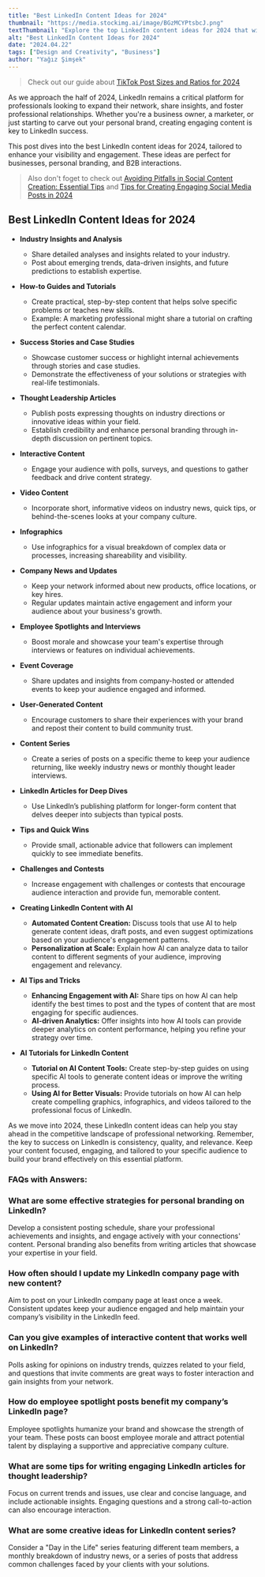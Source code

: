 ```yaml
---
title: "Best LinkedIn Content Ideas for 2024"
thumbnail: "https://media.stockimg.ai/image/BGzMCYPtsbcJ.png"
textThumbnail: "Explore the top LinkedIn content ideas for 2024 that will help you enhance your professional visibility and engagement. This guide provides practical tips for businesses, B2B interactions, and personal branding on LinkedIn. From video content to interactive polls, learn how to create engaging posts that resonate with your audience."
alt: "Best LinkedIn Content Ideas for 2024"
date: "2024.04.22"
tags: ["Design and Creativity", "Business"]
author: "Yağız Şimşek"
---
```


<CustomImage
    src="https://media.stockimg.ai/image/BGzMCYPtsbcJ.png"
    alt="Best LinkedIn Content Ideas for 2024"
/>

> Check out our guide about [TikTok Post Sizes and Ratios for 2024](https://stockimg.ai/blog/design/tiktok-post-sizes-and-ratios)

As we approach the half of 2024, LinkedIn remains a critical platform for professionals looking to expand their network, share insights, and foster professional relationships. Whether you're a business owner, a marketer, or just starting to carve out your personal brand, creating engaging content is key to LinkedIn success. 

This post dives into the best LinkedIn content ideas for 2024, tailored to enhance your visibility and engagement. These ideas are perfect for businesses, personal branding, and B2B interactions.

> Also don't foget to check out [Avoiding Pitfalls in Social Content Creation: Essential Tips](https://stockimg.ai/blog/design-and-creativity/avoiding-pitfalls-in-social-content-creation) and [Tips for Creating Engaging Social Media Posts in 2024](https://stockimg.ai/blog/design-and-creativity/tips-for-creating-engaging-social-media-posts)

## Best LinkedIn Content Ideas for 2024

<CustomImage
    src="https://raw.githubusercontent.com/Abdurrahman-Subh/mdx-blog/main/images/bwoman.png"
    alt="stunning and sophisticated american business woman"
/>

- **Industry Insights and Analysis**
  - Share detailed analyses and insights related to your industry.
  - Post about emerging trends, data-driven insights, and future predictions to establish expertise.

- **How-to Guides and Tutorials**
  - Create practical, step-by-step content that helps solve specific problems or teaches new skills.
  - Example: A marketing professional might share a tutorial on crafting the perfect content calendar.

- **Success Stories and Case Studies**
  - Showcase customer success or highlight internal achievements through stories and case studies.
  - Demonstrate the effectiveness of your solutions or strategies with real-life testimonials.

- **Thought Leadership Articles**
  - Publish posts expressing thoughts on industry directions or innovative ideas within your field.
  - Establish credibility and enhance personal branding through in-depth discussion on pertinent topics.

- **Interactive Content**
  - Engage your audience with polls, surveys, and questions to gather feedback and drive content strategy.

- **Video Content**
  - Incorporate short, informative videos on industry news, quick tips, or behind-the-scenes looks at your company culture.

- **Infographics**
  - Use infographics for a visual breakdown of complex data or processes, increasing shareability and visibility.

- **Company News and Updates**
  - Keep your network informed about new products, office locations, or key hires.
  - Regular updates maintain active engagement and inform your audience about your business's growth.

- **Employee Spotlights and Interviews**
  - Boost morale and showcase your team's expertise through interviews or features on individual achievements.

- **Event Coverage**
  - Share updates and insights from company-hosted or attended events to keep your audience engaged and informed.

- **User-Generated Content**
  - Encourage customers to share their experiences with your brand and repost their content to build community trust.

- **Content Series**
  - Create a series of posts on a specific theme to keep your audience returning, like weekly industry news or monthly thought leader interviews.

- **LinkedIn Articles for Deep Dives**
  - Use LinkedIn’s publishing platform for longer-form content that delves deeper into subjects than typical posts.

- **Tips and Quick Wins**
  - Provide small, actionable advice that followers can implement quickly to see immediate benefits.

- **Challenges and Contests**
    - Increase engagement with challenges or contests that encourage audience interaction and provide fun, memorable content.

<CustomImage
    src="https://media.stockimg.ai/6cPZV5BgvTq.png"
    alt="robot and man shaking hands"
/>

- **Creating LinkedIn Content with AI**
    - **Automated Content Creation:** Discuss tools that use AI to help generate content ideas, draft posts, and even suggest optimizations based on your audience's engagement patterns.  
    - **Personalization at Scale:** Explain how AI can analyze data to tailor content to different segments of your audience, improving engagement and relevancy.

- **AI Tips and Tricks**
  - **Enhancing Engagement with AI:** Share tips on how AI can help identify the best times to post and the types of content that are most engaging for specific audiences.
  - **AI-driven Analytics:** Offer insights into how AI tools can provide deeper analytics on content performance, helping you refine your strategy over time.

- **AI Tutorials for LinkedIn Content**
  - **Tutorial on AI Content Tools:** Create step-by-step guides on using specific AI tools to generate content ideas or improve the writing process.
  - **Using AI for Better Visuals:** Provide tutorials on how AI can help create compelling graphics, infographics, and videos tailored to the professional focus of LinkedIn.

As we move into 2024, these LinkedIn content ideas can help you stay ahead in the competitive landscape of professional networking. Remember, the key to success on LinkedIn is consistency, quality, and relevance. Keep your content focused, engaging, and tailored to your specific audience to build your brand effectively on this essential platform.

### FAQs with Answers:

### What are some effective strategies for personal branding on LinkedIn?

Develop a consistent posting schedule, share your professional achievements and insights, and engage actively with your connections' content. Personal branding also benefits from writing articles that showcase your expertise in your field.

### How often should I update my LinkedIn company page with new content?

Aim to post on your LinkedIn company page at least once a week. Consistent updates keep your audience engaged and help maintain your company’s visibility in the LinkedIn feed.

### Can you give examples of interactive content that works well on LinkedIn?

Polls asking for opinions on industry trends, quizzes related to your field, and questions that invite comments are great ways to foster interaction and gain insights from your network.

### How do employee spotlight posts benefit my company’s LinkedIn page?

Employee spotlights humanize your brand and showcase the strength of your team. These posts can boost employee morale and attract potential talent by displaying a supportive and appreciative company culture.

### What are some tips for writing engaging LinkedIn articles for thought leadership?

Focus on current trends and issues, use clear and concise language, and include actionable insights. Engaging questions and a strong call-to-action can also encourage interaction.

### What are some creative ideas for LinkedIn content series?

Consider a "Day in the Life" series featuring different team members, a monthly breakdown of industry news, or a series of posts that address common challenges faced by your clients with your solutions.
